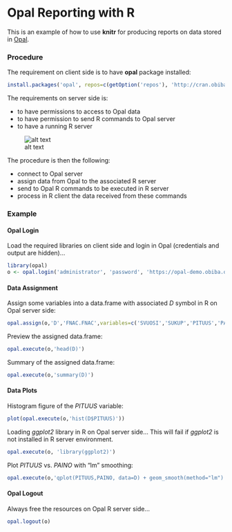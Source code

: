 # Opal Reporting with R

This is an example of how to use **knitr** for producing reports on data stored in [Opal](http://wiki.obiba.org/display/OPALDOC).

### Procedure

The requirement on client side is to have **opal** package installed:

```r
install.packages('opal', repos=c(getOption('repos'), 'http://cran.obiba.org'), dependencies=TRUE)
```

The requirements on server side is:

* to have permissions to access to Opal data
* to have permission to send R commands to Opal server
* to have a running R server

![alt text](https://raw.githubusercontent.com/datashield/datashield.github.com/1425f10c0ffa144b76cea2ef6f13811c6acea979/images/opal-implementation.png)

The procedure is then the following:

* connect to Opal server
* assign data from Opal to the associated R server
* send to Opal R commands to be executed in R server
* process in R client the data received from these commands

### Example

#### Opal Login

Load the required libraries on client side and login in Opal (credentials and output are hidden)...

```r
library(opal)
o <- opal.login('administrator', 'password', 'https://opal-demo.obiba.org')
```

#### Data Assignment

Assign some variables into a data.frame with associated *D* symbol in R on Opal server side:

```r
opal.assign(o,'D','FNAC.FNAC',variables=c('SVUOSI','SUKUP','PITUUS','PAINO'))
```

Preview the assigned data.frame:

```r
opal.execute(o,'head(D)')
```

Summary of the assigned data.frame:

```r
opal.execute(o,'summary(D)')
```

#### Data Plots

Histogram figure of the *PITUUS* variable:

```r
plot(opal.execute(o,'hist(D$PITUUS)'))
```

Loading *ggplot2* library in R on Opal server side... This will fail if *ggplot2* is not installed in R server environment.

```r
opal.execute(o, 'library(ggplot2)')
```

Plot *PITUUS* vs. *PAINO* with "lm" smoothing:

```r
opal.execute(o,'qplot(PITUUS,PAINO, data=D) + geom_smooth(method="lm")')
```

#### Opal Logout

Always free the resources on Opal R server side...

```r
opal.logout(o)
```
